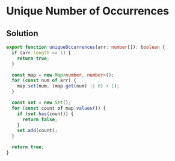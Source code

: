 # Unique Number of Occurrences

## Solution

```typescript filename="solution.ts" copy
export function uniqueOccurrences(arr: number[]): boolean {
  if (arr.length <= 1) {
    return true;
  }

  const map = new Map<number, number>();
  for (const num of arr) {
    map.set(num, (map.get(num) || 0) + 1);
  }

  const set = new Set();
  for (const count of map.values()) {
    if (set.has(count)) {
      return false;
    }
    set.add(count);
  }

  return true;
}
```
